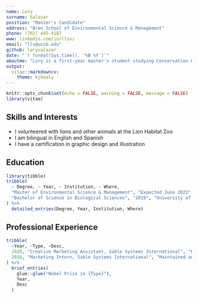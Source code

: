 ```yaml
---
name: Lory
surname: Salazar
position: "Master's Candidate"
address: "Bren School of Environmental Science & Management"
phone: (702) 445-4187
www: linkedin.com/in/llsv/
email: "lls@ucsb.edu"
github: lorysalazar
date: "`r format(Sys.time(), '%B %Y')`"
aboutme: "Lory is a first-year master's student studying Conservation Planning at the Bren School of Environmental Science & Management."
output: 
  vitae::markdowncv:
    theme: kjhealy
---
```


```r
knitr::opts_chunk$set(echo = FALSE, warning = FALSE, message = FALSE)
library(vitae)
```

## Skills and Interests

 * I volunteered with lions and other animals at the Lion Habitat Zoo
 * I am bilingual in English and Spanish
 * I have a certification in graphic design and illustration

## Education

```r
library(tibble)
tribble(
  ~ Degree, ~ Year, ~ Institution, ~ Where,
  "Master of Environmental Science & Management", "Expected June 2022", "Bren School of Environmental Science and Management - University of California, Santa Barbara (UCSB)", "Santa Barbara, CA",
  "Bachelor of Science in Biological Sciences", "2019", "University of Nevada, Las Vegas", "Las Vegas, NV"
) %>% 
  detailed_entries(Degree, Year, Institution, Where)
```

## Professional Experience

```r
tribble(
  ~Year, ~Type, ~Desc,
  2020, "Creative Marketing Assistant, Sable Systems International", "Examined biotechology market and presented 10+ analyses to CEO, composed and edited copy in Microsoft Office, directed and edited 5+ videos using Adobe Premiere Pro",
  2018, "Marketing Intern, Sable Systems International", "Maintained and updated research publication database, updated technology inventory of 50+ prodcts, surveyed competitor market segments"
) %>% 
  brief_entries(
    glue::glue("Nobel Prize in {Type}"),
    Year, 
    Desc
  )
```

